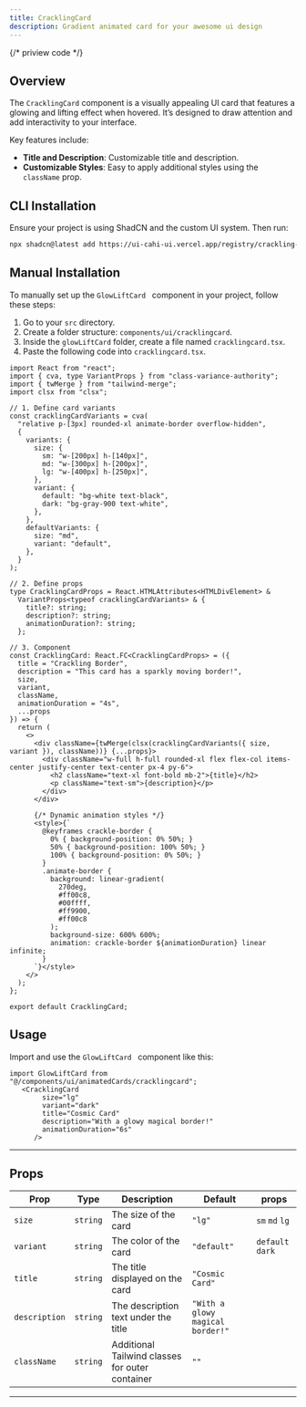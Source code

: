```yaml
---
title: CracklingCard
description: Gradient animated card for your awesome ui design
---
```

{/* priview code  */}



## Overview

The `CracklingCard` component is a visually appealing UI card that features a glowing and lifting effect when hovered. It’s designed to draw attention and add interactivity to your interface.

Key features include:

- **Title and Description**: Customizable title and description.
- **Customizable Styles**: Easy to apply additional styles using the `className` prop.




<ComponentPreview code={CracklingCard}>
  <CracklingAnimatedCard></CracklingAnimatedCard>
</ComponentPreview>

## CLI Installation

Ensure your project is using ShadCN and the custom UI system. Then run:
```bash
npx shadcn@latest add https://ui-cahi-ui.vercel.app/registry/crackling-card.json

```

## Manual Installation

To manually set up the `GlowLiftCard ` component in your project, follow these steps:

1. Go to your `src` directory.
2. Create a folder structure: `components/ui/cracklingcard`.
3. Inside the `glowLiftCard` folder, create a file named `cracklingcard.tsx`.
4. Paste the following code into `cracklingcard.tsx`.

```tsx
import React from "react";
import { cva, type VariantProps } from "class-variance-authority";
import { twMerge } from "tailwind-merge";
import clsx from "clsx";

// 1. Define card variants
const cracklingCardVariants = cva(
  "relative p-[3px] rounded-xl animate-border overflow-hidden",
  {
    variants: {
      size: {
        sm: "w-[200px] h-[140px]",
        md: "w-[300px] h-[200px]",
        lg: "w-[400px] h-[250px]",
      },
      variant: {
        default: "bg-white text-black",
        dark: "bg-gray-900 text-white",
      },
    },
    defaultVariants: {
      size: "md",
      variant: "default",
    },
  }
);

// 2. Define props
type CracklingCardProps = React.HTMLAttributes<HTMLDivElement> &
  VariantProps<typeof cracklingCardVariants> & {
    title?: string;
    description?: string;
    animationDuration?: string;
  };

// 3. Component
const CracklingCard: React.FC<CracklingCardProps> = ({
  title = "Crackling Border",
  description = "This card has a sparkly moving border!",
  size,
  variant,
  className,
  animationDuration = "4s",
  ...props
}) => {
  return (
    <>
      <div className={twMerge(clsx(cracklingCardVariants({ size, variant }), className))} {...props}>
        <div className="w-full h-full rounded-xl flex flex-col items-center justify-center text-center px-4 py-6">
          <h2 className="text-xl font-bold mb-2">{title}</h2>
          <p className="text-sm">{description}</p>
        </div>
      </div>

      {/* Dynamic animation styles */}
      <style>{`
        @keyframes crackle-border {
          0% { background-position: 0% 50%; }
          50% { background-position: 100% 50%; }
          100% { background-position: 0% 50%; }
        }
        .animate-border {
          background: linear-gradient(
            270deg,
            #ff00c8,
            #00ffff,
            #ff9900,
            #ff00c8
          );
          background-size: 600% 600%;
          animation: crackle-border ${animationDuration} linear infinite;
        }
      `}</style>
    </>
  );
};

export default CracklingCard;

```

## Usage
Import and use the `GlowLiftCard ` component like this:

```tsx
import GlowLiftCard from "@/components/ui/animatedCards/cracklingcard";
   <CracklingCard
        size="lg"
        variant="dark"
        title="Cosmic Card"
        description="With a glowy magical border!"
        animationDuration="6s"
      />

```
---

## Props

| **Prop**    | **Type**   | **Description**                                  | **Default**                       | **props**         |
|-------------|------------|--------------------------------------------------|-----------------------------------|-------------------|
| `size`     | `string`   | The size of the card                              | `"lg"`                            | `sm` `md` `lg`    |
| `variant`     | `string`   | The color of the card                          | `"default"`                       | `default` `dark`  |
| `title`     | `string`   | The title displayed on the card                  | `"Cosmic Card"`                   |                   |
| `description` | `string`   | 	The description text under the title          | `"With a glowy magical border!"`  |                   |
| `className` | `string`   | 	Additional Tailwind classes for outer container | `""`                              |                   |
---